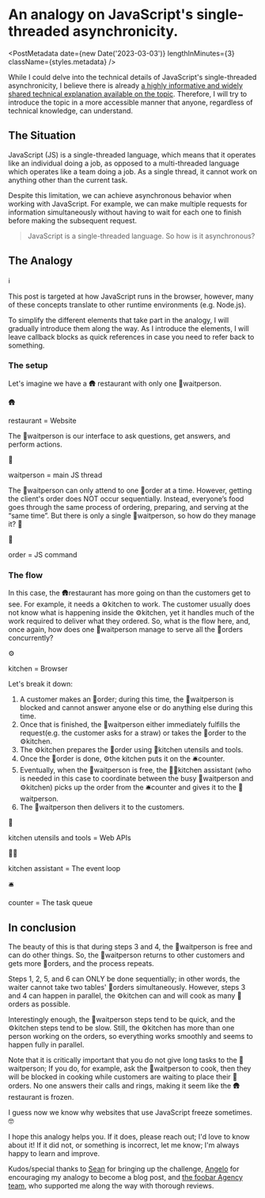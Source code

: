
# An analogy on JavaScript's single-threaded asynchronicity.

<PostMetadata
  date={new Date('2023-03-03')}
  lengthInMinutes={3}
  className={styles.metadata}
/>

While I could delve into the technical details of JavaScript's single-threaded asynchronicity, I believe there is already [a highly informative and widely shared technical explanation available on the topic](https://www.youtube.com/watch?v=8aGhZQkoFbQ). Therefore, I will try to introduce the topic in a more accessible manner that anyone, regardless of technical knowledge, can understand.

## The Situation

JavaScript (JS) is a single-threaded language, which means that it operates like an individual doing a job, as opposed to a multi-threaded language which operates like a team doing a job. As a single thread, it cannot work on anything other than the current task.

Despite this limitation, we can achieve asynchronous behavior when working with JavaScript. For example, we can make multiple requests for information simultaneously without having to wait for each one to finish before making the subsequent request.

> JavaScript is a single-threaded language. So how is it asynchronous?

## The Analogy

<CalloutBlock>
ℹ️

This post is targeted at how JavaScript runs in the browser, however, many of these concepts translate to other runtime environments (e.g. Node.js).

</CalloutBlock>

To simplify the different elements that take part in the analogy, I will gradually introduce them along the way. As I introduce the elements, I will leave callback blocks as quick references in case you need to refer back to something.

### The setup

Let's imagine we have a 🛖 restaurant with only one 🧵waitperson.

<CalloutBlock>
🛖

restaurant = Website

</CalloutBlock>

The 🧵waitperson is our interface to ask questions, get answers, and perform actions.

<CalloutBlock>
🧵

waitperson = main JS thread

</CalloutBlock>

The 🧵waitperson can only attend to one 📝order at a time. However, getting the client's order does NOT occur sequentially. Instead, everyone’s food goes through the same process of ordering, preparing, and serving at the “same time”. But there is only a single 🧵waitperson, so how do they manage it? 🤔

<CalloutBlock>
📝

order = JS command

</CalloutBlock>

### The flow

In this case, the 🛖restaurant has more going on than the customers get to see. For example, it needs a ⚙kitchen to work. The customer usually does not know what is happening inside the ⚙kitchen, yet it handles much of the work required to deliver what they ordered. So, what is the flow here, and, once again, how does one 🧵waitperson manage to serve all the 📝orders concurrently?

<CalloutBlock>
⚙

kitchen = Browser

</CalloutBlock>

Let's break it down:

1. A customer makes an 📝order; during this time, the 🧵waitperson is blocked and cannot answer anyone else or do anything else during this time.
2. Once that is finished, the 🧵waitperson either immediately fulfills the request(e.g. the customer asks for a straw) or takes the 📝order to the ⚙kitchen.
3. The ⚙kitchen prepares the 📝order using 🔪kitchen utensils and tools.
4. Once the 📝order is done, ⚙the kitchen puts it on the 🛎️counter.
5. Eventually, when the 🧵waitperson is free, the 🧑‍🍳kitchen assistant (who is needed in this case to coordinate between the busy 🧵waitperson and ⚙kitchen) picks up the order from the 🛎️counter and gives it to the 🧵waitperson.
6. The 🧵waitperson then delivers it to the customers.

<CalloutBlock>
🔪

kitchen utensils and tools = Web APIs

</CalloutBlock>

<CalloutBlock>
🧑‍🍳

kitchen assistant = The event loop

</CalloutBlock>

<CalloutBlock>
🛎️

counter = The task queue

</CalloutBlock>

## In conclusion

The beauty of this is that during steps 3 and 4, the 🧵waitperson is free and can do other things. So, the 🧵waitperson returns to other customers and gets more 📝orders, and the process repeats.

Steps 1, 2, 5, and 6 can ONLY be done sequentially; in other words, the waiter cannot take two tables' 📝orders simultaneously. However, steps 3 and 4 can happen in parallel, the ⚙kitchen can and will cook as many 📝orders as possible.

Interestingly enough, the 🧵waitperson steps tend to be quick, and the ⚙kitchen steps tend to be slow. Still, the ⚙kitchen has more than one person working on the orders, so everything works smoothly and seems to happen fully in parallel.

Note that it is critically important that you do not give long tasks to the 🧵waitperson; If you do, for example, ask the 🧵waitperson to cook, then they will be blocked in cooking while customers are waiting to place their 📝orders. No one answers their calls and rings, making it seem like the 🛖restaurant is frozen.

I guess now we know why websites that use JavaScript freeze sometimes. 🤓

I hope this analogy helps you. If it does, please reach out; I'd love to know about it! If it did not, or something is incorrect, let me know; I'm always happy to learn and improve.

Kudos/special thanks to [Sean](https://www.linkedin.com/in/seanowenhayes/) for bringing up the challenge, [Angelo](https://www.angelodias.com.br/) for encouraging my analogy to become a blog post, and [the foobar Agency team](https://foobar.agency/team), who supported me along the way with thorough reviews.

